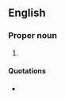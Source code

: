 ==English==

===Proper noun===
{{en-proper noun}}

# {{lb|en|US|military}} {{abbreviation of|en|[[w:U.S. Naval Forces Central Command|US Naval Forces Central Command]]}}

====Quotations====
* {{seeCites|lang=en}}